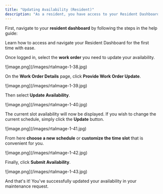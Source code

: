 ```yaml
---
title: "Updating Availability (Resident)"
description: "As a resident, you have access to your Resident Dashboard from where you can access your existing and past maintenance requests. If you need to update your availability, follow the steps below."
---
```


First, navigate to your **resident dashboard** by following the steps in the help guide:

<Card title="Resident Dashboard Overview" icon="chalkboard-user" iconType="duotone" href="/s/topic/0TO5e000000h9wrGAA/Resident-Dashboard-Overview">
  Learn how to access and navigate your Resident Dashboard for the first time with ease.
</Card>

Once logged in, select the **work order** you need to update your availability.

<Frame>
  ![image.png](/images/rtaImage-1-38.jpg)
</Frame>

On the **Work Order Details** page, click **Provide Work Order Update**.

<Frame>
  ![image.png](/images/rtaImage-1-39.jpg)
</Frame>

Then select **Update Availability**.

<Frame>
  ![image.png](/images/rtaImage-1-40.jpg)
</Frame>

The current slot availability will now be displayed. If you wish to change the current schedule, simply click the **Update** button.

<Frame>
  ![image.png](/images/rtaImage-1-41.jpg)
</Frame>

From here **choose a new schedule** or **customize the time slot** that is convenient for you.

<Frame>
  ![image.png](/images/rtaImage-1-42.jpg)
</Frame>

Finally, click **Submit Availability**.

<Frame>
  ![image.png](/images/rtaImage-1-43.jpg)
</Frame>

And that's it\! You've successfully updated your availability in your maintenance request.